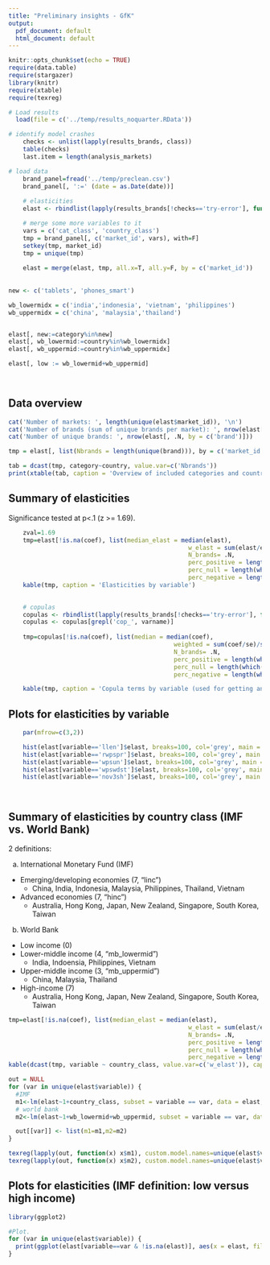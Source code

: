 ```yaml
---
title: "Preliminary insights - GfK"
output:
  pdf_document: default
  html_document: default
---
```


```r
knitr::opts_chunk$set(echo = TRUE)
require(data.table)
require(stargazer)
library(knitr)
require(xtable)
require(texreg)

# Load results
  load(file = c('../temp/results_noquarter.RData'))

# identify model crashes
	checks <- unlist(lapply(results_brands, class))
	table(checks)
	last.item = length(analysis_markets)

# load data
	brand_panel=fread('../temp/preclean.csv')
	brand_panel[, ':=' (date = as.Date(date))]
	
	# elasticities
	elast <- rbindlist(lapply(results_brands[!checks=='try-error'], function(x) x$elast))

	# merge some more variables to it
	vars = c('cat_class', 'country_class')
	tmp = brand_panel[, c('market_id', vars), with=F]
	setkey(tmp, market_id)
	tmp = unique(tmp)
	
	elast = merge(elast, tmp, all.x=T, all.y=F, by = c('market_id'))
	
	
new <- c('tablets', 'phones_smart')

wb_lowermidx = c('india','indonesia', 'vietnam', 'philippines')
wb_uppermidx = c('china', 'malaysia','thailand')


elast[, new:=category%in%new]
elast[, wb_lowermid:=country%in%wb_lowermidx]
elast[, wb_uppermid:=country%in%wb_uppermidx]

elast[, low := wb_lowermid+wb_uppermid]

	
```

## Data overview
```r

cat('Number of markets: ', length(unique(elast$market_id)), '\n')
cat('Number of brands (sum of unique brands per market): ', nrow(elast[, .N, by = c('market_id', 'brand')]))
cat('Number of unique brands: ', nrow(elast[, .N, by = c('brand')]))
```

```r

tmp = elast[, list(Nbrands = length(unique(brand))), by = c('market_id', 'category','country')]

tab = dcast(tmp, category~country, value.var=c('Nbrands'))
print(xtable(tab, caption = 'Overview of included categories and countries (with number of brands indicated for each market)'), scalebox='0.6',caption.placement='top')


```

## Summary of elasticities

Significance tested at p<.1 (z >= 1.69).

```r

	zval=1.69
	tmp=elast[!is.na(coef), list(median_elast = median(elast), 
												  w_elast = sum(elast/elast_se)/sum(1/elast_se), 
												  N_brands= .N, 
												  perc_positive = length(which(z>=(zval)))/.N, 
												  perc_null = length(which(abs(z)<zval))/.N, 
												  perc_negative = length(which(z<=(-zval)))/.N), by=c('variable')]
	kable(tmp, caption = 'Elasticities by variable')
	

	# copulas
	copulas <- rbindlist(lapply(results_brands[!checks=='try-error'], function(x) x$model@coefficients))
	copulas <- copulas[grepl('cop_', varname)]
	
	tmp=copulas[!is.na(coef), list(median = median(coef), 
											  weighted = sum(coef/se)/sum(1/se), 
											  N_brands= .N, 
											  perc_positive = length(which(z>=(zval)))/.N, 
											  perc_null = length(which(abs(z)<zval))/.N, 
											  perc_negative = length(which(z<=(-zval)))/.N), by=c('varname')]

	kable(tmp, caption = 'Copula terms by variable (used for getting an understanding about significance)')


```

## Plots for elasticities by variable

```r
	
	par(mfrow=c(3,2))

	hist(elast[variable=='llen']$elast, breaks=100, col='grey', main = 'llen', xlab = 'elasticity')
	hist(elast[variable=='rwpspr']$elast, breaks=100, col='grey', main = 'price', xlab = 'elasticity') # -15
	hist(elast[variable=='wpsun']$elast, breaks=100, col='grey', main = 'unique', xlab = 'elasticity')
	hist(elast[variable=='wpswdst']$elast, breaks=100, col='grey', main = 'dist', xlab = 'elasticity')
	hist(elast[variable=='nov3sh']$elast, breaks=100, col='grey', main = 'noveltyshare', xlab = 'elasticity')

	
```
## Summary of elasticities by country class (IMF vs. World Bank)

2 definitions:

(a) International Monetary Fund (IMF)
    
* Emerging/developing economies (7, "linc")
    + China, India, Indonesia, Malaysia, Philippines, Thailand, Vietnam
* Advanced economies (7, "hinc")
    + Australia, Hong Kong, Japan, New Zealand, Singapore, South Korea, Taiwan
    
(b) World Bank

* Low income (0)
* Lower-middle income (4, "mb_lowermid")
    + India, Indoensia, Philippines, Vietnam
* Upper-middle income (3, "mb_uppermid")
    + China, Malaysia, Thailand
* High-income (7)
    + Australia, Hong Kong, Japan, New Zealand, Singapore, South Korea, Taiwan

\pagebreak

```r
tmp=elast[!is.na(coef), list(median_elast = median(elast), 
												  w_elast = sum(elast/elast_se)/sum(1/elast_se), 
												  N_brands= .N, 
												  perc_positive = length(which(z>=(zval)))/.N, 
												  perc_null = length(which(abs(z)<zval))/.N, 
												  perc_negative = length(which(z<=(-zval)))/.N), by=c('variable', 'country_class')]
kable(dcast(tmp, variable ~ country_class, value.var=c('w_elast')), caption = "Summary of elasticities by country classification")
```

```r

out = NULL
for (var in unique(elast$variable)) {
  #IMF
  m1<-lm(elast~1+country_class, subset = variable == var, data = elast, weights = 1/elast_se)
  # world bank
  m2<-lm(elast~1+wb_lowermid+wb_uppermid, subset = variable == var, data = elast, weights = 1/elast_se)

  out[[var]] <- list(m1=m1,m2=m2)
}

texreg(lapply(out, function(x) x$m1), custom.model.names=unique(elast$variable),caption="Classification (A): IMF (dummy for low income)", caption.above=T)
texreg(lapply(out, function(x) x$m2), custom.model.names=unique(elast$variable),caption="Classification (B): World bank", caption.above=T)

```

## Plots for elasticities (IMF definition: low versus high income)

```r
library(ggplot2)

#Plot.
for (var in unique(elast$variable)) {
  print(ggplot(elast[variable==var & !is.na(elast)], aes(x = elast, fill = country_class)) + geom_density(alpha = 0.5) + ggtitle(paste0("Density for ", var)))
}


```

